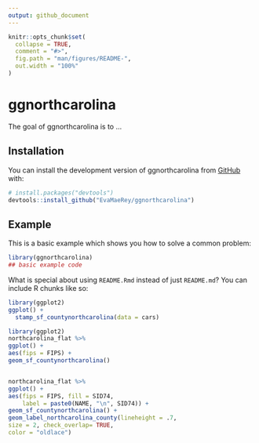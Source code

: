 ```yaml
---
output: github_document
---
```


<!-- README.md is generated from README.Rmd. Please edit that file -->

```r
knitr::opts_chunk$set(
  collapse = TRUE,
  comment = "#>",
  fig.path = "man/figures/README-",
  out.width = "100%"
)
```

# ggnorthcarolina

<!-- badges: start -->
<!-- badges: end -->

The goal of ggnorthcarolina is to ...

## Installation

You can install the development version of ggnorthcarolina from [GitHub](https://github.com/) with:

``` r
# install.packages("devtools")
devtools::install_github("EvaMaeRey/ggnorthcarolina")
```

## Example

This is a basic example which shows you how to solve a common problem:

```r
library(ggnorthcarolina)
## basic example code
```

What is special about using `README.Rmd` instead of just `README.md`? You can include R chunks like so:

```r
library(ggplot2)
ggplot() +
  stamp_sf_countynorthcarolina(data = cars)

library(ggplot2)
northcarolina_flat %>%
ggplot() +
aes(fips = FIPS) +
geom_sf_countynorthcarolina()


northcarolina_flat %>%
ggplot() +
aes(fips = FIPS, fill = SID74,
    label = paste0(NAME, "\n", SID74)) +
geom_sf_countynorthcarolina() +
geom_label_northcarolina_county(lineheight = .7,
size = 2, check_overlap= TRUE,
color = "oldlace")
```


